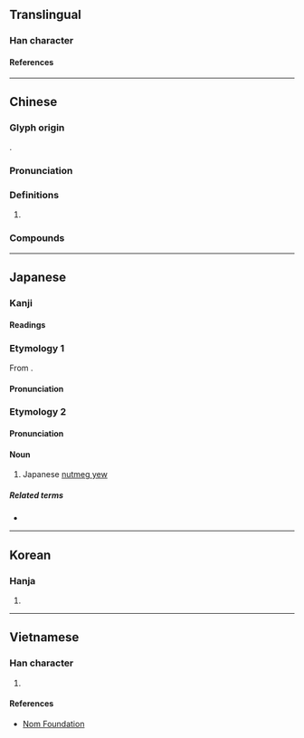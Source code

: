 {{character info/new}}
==Translingual==

===Han character===
{{Han char|rn=75|rad=木|as=10|sn=14|four=41911|canj=DSLY|ids=⿰木匪}}

====References====
{{Han ref|kx=0544.020|dkj=15258|dj=0931.210|hdz=21260.010|uh=69A7}}

----

==Chinese==
{{zh-forms}}
{{zh-wp}}
{{zh-wp|zh:榧樹|en:Torreya grandis}}

===Glyph origin===
{{Han etym}}
{{Han compound|木|匪|c1=s|c2=p|t1=wood; tree|ls=psc}}.

===Pronunciation===
{{zh-pron
|m=fěi
|c=fei2
|mc=y
|oc=y
|ma=
|cat=pn
}}

===Definitions===
{{zh-hanzi}}

# {{vern|Chinese nutmeg yew}} {{gloss|''[[Torreya grandis]]''}}
#: {{zh-syn|中國榧|香榧|野杉}}

===Compounds===
{{zh-der|榧子|榧實|粗榧|油榧|香榧|玉榧|中國榧|榧樹屬}}

----

==Japanese==
{{wp|lang=ja}}

===Kanji===
{{ja-kanji|grade=|rs=木10}}

====Readings====
{{ja-readings
|on=ひ
|kun=かや
}}

===Etymology 1===
{{ja-kanjitab|ひ|yomi=o}}
From {{der|ja|ltc|sort=ひ|-}} {{ltc-l|榧|[[nutmeg yew]]}}.

====Pronunciation====
{{ja-pron|yomi=o|ひ}}

===Etymology 2===
{{wp|カヤ|lang=ja}}
{{ja-kanjitab|かや|yomi=k}}

====Pronunciation====
{{ja-pron|yomi=k|かや}}

====Noun====
{{ja-noun|かや}}

# Japanese [[nutmeg yew]] {{gloss|''[[Torreya nucifera]]''}}

=====Related terms=====
* {{ja-l|カヤ}}

----

==Korean==

===Hanja===
{{ko-hanja|hangeul=비|eumhun=|rv=bi|mr=pi|y=pi}}

# {{defn|lang=ko|sort=木10}}

----

==Vietnamese==

===Han character===
{{vi-readings|rs=木10|hanviet=phỉ}}

# {{defn|lang=vi|sort=木10}}

====References====
* [http://nomfoundation.org/common/nom_details.php?codepoint=69a7 Nom Foundation]